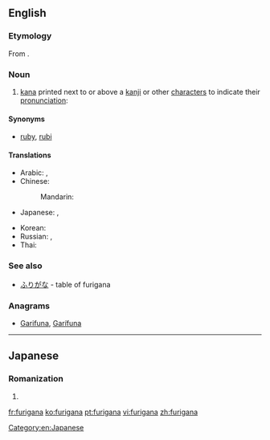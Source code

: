 ==English==
{{wikipedia}}

===Etymology===
From {{etyl|ja|en}} {{m|ja|振り仮名|tr=furigana|lit=assigned phonetic character}}.

===Noun===
{{en-noun|-}}

# [[kana]] printed next to or above a [[kanji]] or other [[character]]s to indicate their [[pronunciation]]:
#: {{ja-usex|彼、私のこと何か言ってました？|^かれ、 わたし の こと なにか いってました？|Did he say anything about me?}}

====Synonyms====
* [[ruby]], [[rubi]]

====Translations====
{{trans-top|furigana}}
* Arabic: {{t|ar|فُورِيغَانَا|f|tr=furigānā}}, {{t|ar|فُورِيغَانَا|f|tr=furiḡānā}}
* Chinese:
*: Mandarin: {{t+|cmn|振假名|tr=zhènjiǎmíng|sc=Hani}}
* Japanese: {{t|ja|振り仮名|tr=ふりがな, furigana}}, {{t+|ja|ルビ|tr=rubi|sc=Jpan}}
{{trans-mid}}
* Korean: {{t|ko|후리가나|sc=Hang}}
* Russian: {{t|ru|фурига́на|f}}, {{t|ru|ру́би|m}}
* Thai: {{t|th|ฟุริงะนะ|tr=fúríngáná}}
{{trans-bottom}}

===See also===
* [[ふりがな]] - table of furigana

===Anagrams===
* [[Garifuna#English|Garifuna]], [[Garífuna#English|Garífuna]]

[[Category:en:Japanese]]

----

==Japanese==

===Romanization===
{{ja-romaji}}

# {{ja-romanization of|ふりがな}}

[[fr:furigana]]
[[ko:furigana]]
[[pt:furigana]]
[[vi:furigana]]
[[zh:furigana]]